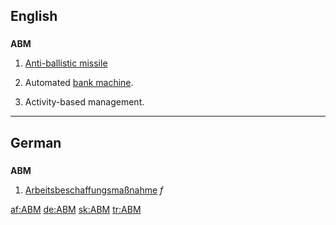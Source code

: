 ==English==

==={{initialism}}===
'''ABM'''

# {{military}} [[Anti-ballistic missile]]
# {{finance}} Automated [[bank machine]].
# {{business}}  Activity-based management.

----

==German==

==={{abbreviation}}===
'''ABM'''

# [[Arbeitsbeschaffungsmaßnahme]] ''f''

[[af:ABM]]
[[de:ABM]]
[[sk:ABM]]
[[tr:ABM]]